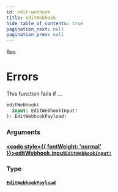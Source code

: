 ```yaml
---
id: edit-webhook
title: editWebhook
hide_table_of_contents: true
pagination_next: null
pagination_prev: null
---
```








Res

# Errors
This function fails if ...

```graphql
editWebhook(
  input: EditWebhookInput!
): EditWebhookPayload!
```


### Arguments

#### [<code style={{ fontWeight: 'normal' }}>editWebhook.<b>input</b></code>](#)<Bullet />[`EditWebhookInput!`](/api/inputs/edit-webhook-input) <Badge class="secondary" text="non-null"/> <Badge class="secondary" text="input"/>
> 
> 

### Type

#### [`EditWebhookPayload`](/api/objects/edit-webhook-payload) <Badge class="secondary" text="object"/>
> 
> 





